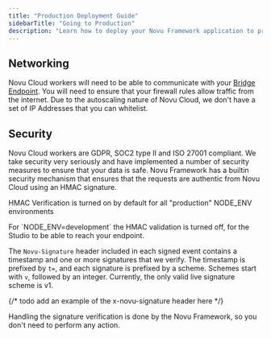 ```yaml
---
title: "Production Deployment Guide"
sidebarTitle: "Going to Production"
description: "Learn how to deploy your Novu Framework application to production including networking, security, and HMAC verification setup."
---
```



## Networking

Novu Cloud workers will need to be able to communicate with your [Bridge Endpoint](/concepts/endpoint). You will need to ensure that your firewall rules allow traffic from the internet.
Due to the autoscaling nature of Novu Cloud, we don't have a set of IP Addresses that you can whitelist.

## Security

Novu Cloud workers are GDPR, SOC2 type II and ISO 27001 compliant. We take security very seriously and have implemented a number of security measures to ensure that your data is safe.
Novu Framework has a builtin security mechanism that ensures that the requests are authentic from Novu Cloud using an HMAC signature.

HMAC Verification is turned on by default for all "production" NODE_ENV environments

<Callout type="info">
  For `NODE_ENV=development` the HMAC validation is turned off, for the Studio to be able to reach your endpoint.
</Callout>

The `Novu-Signature` header included in each signed event contains a timestamp and one or more signatures that we verify.
The timestamp is prefixed by `t=`, and each signature is prefixed by a scheme.
Schemes start with `v`, followed by an integer. Currently, the only valid live signature scheme is v1.

{/* todo add an example of the x-novu-signature header here */}

Handling the signature verification is done by the Novu Framework, so you don't need to perform any action.
